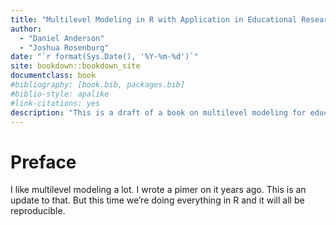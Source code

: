 ```yaml
---
title: "Multilevel Modeling in R with Application in Educational Research"
author: 
  - "Daniel Anderson"
  - "Joshua Rosenburg"
date: "`r format(Sys.Date(), '%Y-%m-%d')`"
site: bookdown::bookdown_site
documentclass: book
#bibliography: [book.bib, packages.bib]
#biblio-style: apalike
#link-citations: yes
description: "This is a draft of a book on multilevel modeling for educational researchers using R."
---
```


# Preface

I like multilevel modeling a lot. I wrote a pimer on it years ago. This is an update to that. But this time we're doing everything in R and it will all be reproducible. 
